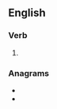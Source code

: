 ==English==

===Verb===
{{head|en|verb form}}

# {{en-past of|posture}}

===Anagrams===
* {{l|en|proudest}}
* {{l|en|sprouted}}